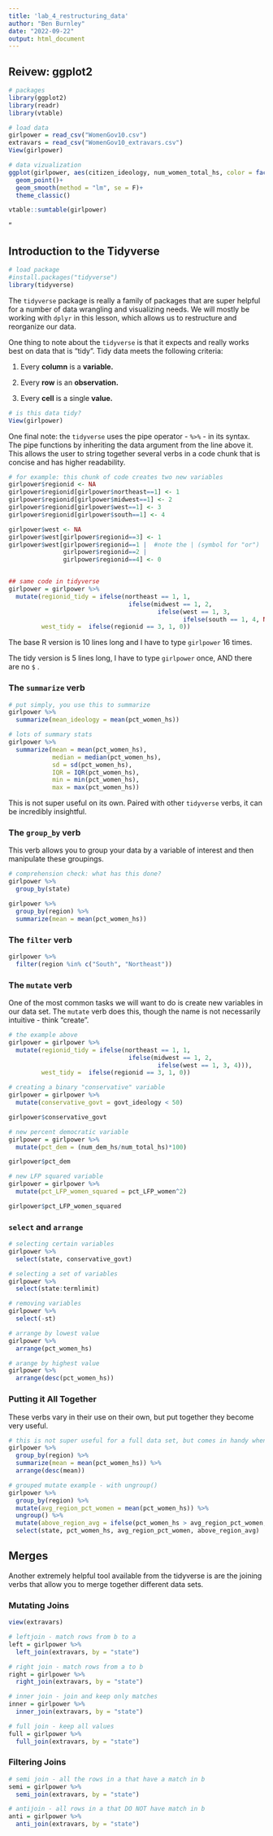 ```yaml
---
title: 'lab_4_restructuring_data'
author: "Ben Burnley"
date: "2022-09-22"
output: html_document
---
```


## Reivew: ggplot2

```r
# packages 
library(ggplot2)
library(readr)
library(vtable)

# load data 
girlpower = read_csv("WomenGov10.csv")
extravars = read_csv("WomenGov10_extravars.csv")
View(girlpower)

# data vizualization
ggplot(girlpower, aes(citizen_ideology, num_women_total_hs, color = factor(termlimit)))+
  geom_point()+
  geom_smooth(method = "lm", se = F)+
  theme_classic()

vtable::sumtable(girlpower)

```

"

## 

## Introduction to the Tidyverse

```r
# load package 
#install.packages("tidyverse")
library(tidyverse)
```

The `tidyverse` package is really a family of packages that are super helpful for a number of data wrangling and visualizing needs. We will mostly be working with `dplyr` in this lesson, which allows us to restructure and reorganize our data.

One thing to note about the `tidyverse` is that it expects and really works best on data that is "tidy". Tidy data meets the following criteria:

1.  Every **column** is a **variable.**

2.  Every **row** is an **observation.**

3.  Every **cell** is a single **value.**

```r
# is this data tidy?
View(girlpower)
```

One final note: the `tidyverse` uses the pipe operator - `%>%` - in its syntax. The pipe functions by inheriting the data argument from the line above it. This allows the user to string together several verbs in a code chunk that is concise and has higher readability.

```r
# for example: this chunk of code creates two new variables
girlpower$regionid <- NA 
girlpower$regionid[girlpower$northeast==1] <- 1 
girlpower$regionid[girlpower$midwest==1] <- 2
girlpower$regionid[girlpower$west==1] <- 3
girlpower$regionid[girlpower$south==1] <- 4

girlpower$west <- NA
girlpower$west[girlpower$regionid==3] <- 1
girlpower$west[girlpower$regionid==1 |  #note the | (symbol for "or")
               girlpower$regionid==2 | 
               girlpower$regionid==4] <- 0


## same code in tidyverse
girlpower = girlpower %>% 
  mutate(regionid_tidy = ifelse(northeast == 1, 1,
                                 ifelse(midwest == 1, 2,
                                         ifelse(west == 1, 3,
                                                ifelse(south == 1, 4, NA)))),
         west_tidy =  ifelse(regionid == 3, 1, 0))
```

The base R version is 10 lines long and I have to type `girlpower` 16 times.

The tidy version is 5 lines long, I have to type `girlpower` once, AND there are no `$` .

### The `summarize` verb

```r
# put simply, you use this to summarize
girlpower %>% 
  summarize(mean_ideology = mean(pct_women_hs))

# lots of summary stats
girlpower %>% 
  summarize(mean = mean(pct_women_hs), 
            median = median(pct_women_hs),
            sd = sd(pct_women_hs),
            IQR = IQR(pct_women_hs),
            min = min(pct_women_hs),
            max = max(pct_women_hs))
```

This is not super useful on its own. Paired with other `tidyverse` verbs, it can be incredibly insightful.

### The `group_by` verb

This verb allows you to group your data by a variable of interest and then manipulate these groupings.

```r
# comprehension check: what has this done?
girlpower %>% 
  group_by(state)
```

```r
girlpower %>% 
  group_by(region) %>% 
  summarize(mean = mean(pct_women_hs))
```

### The `filter` verb

```r
girlpower %>% 
  filter(region %in% c("South", "Northeast"))
```

### The `mutate` verb

One of the most common tasks we will want to do is create new variables in our data set. The `mutate` verb does this, though the name is not necessarily intuitive - think "create".

```r
# the example above 
girlpower = girlpower %>% 
  mutate(regionid_tidy = ifelse(northeast == 1, 1,
                                 ifelse(midwest == 1, 2,
                                         ifelse(west == 1, 3, 4))),
         west_tidy =  ifelse(regionid == 3, 1, 0))

# creating a binary "conservative" variable 
girlpower = girlpower %>% 
  mutate(conservative_govt = govt_ideology < 50)

girlpower$conservative_govt

# new percent democratic variable 
girlpower = girlpower %>% 
  mutate(pct_dem = (num_dem_hs/num_total_hs)*100)

girlpower$pct_dem

# new LFP squared variable 
girlpower = girlpower %>% 
  mutate(pct_LFP_women_squared = pct_LFP_women^2)

girlpower$pct_LFP_women_squared
```

### `select` and `arrange`

```r
# selecting certain variables
girlpower %>% 
  select(state, conservative_govt)

# selecting a set of variables
girlpower %>% 
  select(state:termlimit)

# removing variables
girlpower %>% 
  select(-st)
```

```r
# arrange by lowest value
girlpower %>% 
  arrange(pct_women_hs)

# arange by highest value 
girlpower %>% 
  arrange(desc(pct_women_hs))
```

### Putting it All Together

These verbs vary in their use on their own, but put together they become very useful.

```r
# this is not super useful for a full data set, but comes in handy when summarizing
girlpower %>% 
  group_by(region) %>% 
  summarize(mean = mean(pct_women_hs)) %>% 
  arrange(desc(mean))
```

```r
# grouped mutate example - with ungroup()
girlpower %>% 
  group_by(region) %>% 
  mutate(avg_region_pct_women = mean(pct_women_hs)) %>% 
  ungroup() %>% 
  mutate(above_region_avg = ifelse(pct_women_hs > avg_region_pct_women, 1, 0)) %>% 
  select(state, pct_women_hs, avg_region_pct_women, above_region_avg)
```

## Merges

Another extremely helpful tool available from the tidyverse is are the joining verbs that allow you to merge together different data sets.

### Mutating Joins

```r
view(extravars)

# leftjoin - match rows from b to a 
left = girlpower %>% 
  left_join(extravars, by = "state")

# right join - match rows from a to b 
right = girlpower %>% 
  right_join(extravars, by = "state")

# inner join - join and keep only matches 
inner = girlpower %>% 
  inner_join(extravars, by = "state")

# full join - keep all values
full = girlpower %>% 
  full_join(extravars, by = "state")
```

### Filtering Joins

```r
# semi join - all the rows in a that have a match in b
semi = girlpower %>% 
  semi_join(extravars, by = "state")

# antijoin - all rows in a that DO NOT have match in b
anti = girlpower %>% 
  anti_join(extravars, by = "state")
```
